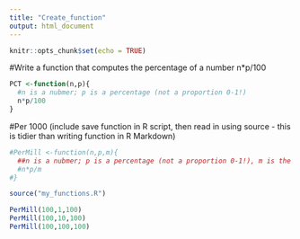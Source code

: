 ```yaml
---
title: "Create_function"
output: html_document
---
```


```r
knitr::opts_chunk$set(echo = TRUE)
```

#Write a function that computes the percentage of a number n*p/100

```r
PCT <-function(n,p){
  #n is a nubmer; p is a percentage (not a proportion 0-1!)
  n*p/100
}
```

#Per 1000 (include save function in R script, then read in using source - this is tidier than writing function in R Markdown)
```r
#PerMill <-function(n,p,m){
  ##n is a nubmer; p is a percentage (not a proportion 0-1!), m is the dominator (ratio) you want to determine (n*p:m)
  #n*p/m
#}

source("my_functions.R")

PerMill(100,1,100)
PerMill(100,10,100)
PerMill(100,100,100)
```

